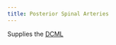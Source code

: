 ```yaml
---
title: Posterior Spinal Arteries
---
```





Supplies the [DCML]({{< var ref-dorsal-column-medial-lemniscus.path >}})